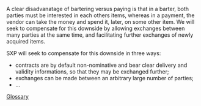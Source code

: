 A clear disadvanatage of bartering versus paying is that in a barter, both parties must be interested in each others items, whereas in a payment, the vendor can take the money and spend it, later, on some other item. We will seek to compensate for this downside by allowing exchanges between many parties at the same time, and facilitating further exchanges of newly acquired items. 

SXP will seek to compensate for this downside in three ways:
* contracts are by default non-nominative and bear clear delivery and validity informations, so that they may be exchanged further;
* exchanges can be made between an arbitrary large number of parties;
* ...

[[Glossary]]